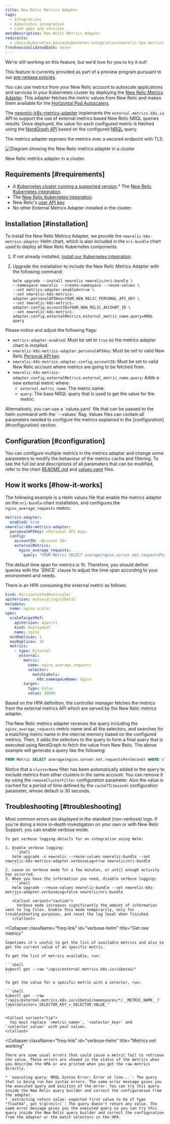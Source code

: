 ```yaml
---
title: New Relic Metrics Adapter
tags:
  - Integrations
  - Kubernetes integration
  - Link apps and services
metaDescription: New Relic Metrics Adapter
redirects:
  - /docs/kubernetes-pixie/kubernetes-integration/newrelic-hpa-metrics-adapter/newrelic-metrics-adapter
freshnessValidatedDate: never
---
```


<Callout title="preview">
  We're still working on this feature, but we'd love for you to try it out!

  This feature is currently provided as part of a preview program pursuant to our [pre-release policies](/docs/licenses/license-information/referenced-policies/new-relic-pre-release-policy).
</Callout>

You can use metrics from your New Relic account to autoscale applications and services in your Kubernetes cluster by deploying the [New Relic Metrics Adapter](https://github.com/newrelic/newrelic-k8s-metrics-adapter). This adapter fetches the metric values from New Relic and makes them available for the [Horizontal Pod Autoscalers](https://kubernetes.io/docs/tasks/run-application/horizontal-pod-autoscale/).

The [newrelic-k8s-metrics-adapter](https://github.com/newrelic/newrelic-k8s-metrics-adapter) implements the `external.metrics.k8s.io` API to support the use of external metrics based New Relic NRQL queries results. Once deployed, the value for each configured metric is fetched using the [NerdGraph API](/docs/apis/nerdgraph/get-started/introduction-new-relic-nerdgraph/) based on the configured [NRQL](/docs/query-your-data/nrql-new-relic-query-language/) query.

The metrics adapter exposes the metrics over a secured endpoint with TLS.

<img
  title="Diagram showing the newrelic metrics adapter in a cluster"
  alt="Diagram showing the New Relic metrics adapter in a cluster"
  src="/images/kubernetes_diagram_adapter-diagram.svg"
/>

<figcaption>
  New Relic metrics adapter in a cluster.
</figcaption>

## Requirements [#requirements]

* A [Kubernetes cluster running a supported version](/docs/kubernetes-pixie/kubernetes-integration/get-started/kubernetes-integration-compatibility-requirements).\* The [New Relic Kubernetes integration](/docs/integrations/kubernetes-integration/installation/kubernetes-integration-install-configure).
* The [New Relic Kubernetes integration](/docs/integrations/kubernetes-integration/installation/kubernetes-integration-install-configure).
* New Relic's [user API key](/docs/apis/intro-apis/new-relic-api-keys/#user-api-key).
* No other External Metrics Adapter installed in the cluster.

## Installation [#installation]

To install the New Relic Metrics Adapter, we provide the `newrelic-k8s-metrics-adapter` Helm chart, which is also included in the `nri-bundle` chart used to deploy all New Relic Kubernetes components.

1. If not already installed, [install our Kubernetes integration](/install/kubernetes).
2. Upgrade the installation to include the New Relic Metrics Adapter with the following command:

   ```
   helm upgrade --install newrelic newrelic/nri-bundle \
   --namespace newrelic --create-namespace --reuse-values \
   --set metrics-adapter.enabled=true \
   --set newrelic-k8s-metrics-adapter.personalAPIKey=YOUR_NEW_RELIC_PERSONAL_API_KEY \
   --set newrelic-k8s-metrics-adapter.config.accountID=YOUR_NEW_RELIC_ACCOUNT_ID \
   --set newrelic-k8s-metrics-adapter.config.externalMetrics.external_metric_name.query=NRQL query
   ```

Please notice and adjust the following flags:

* `metrics-adapter.enabled`: Must be set to `true` so the metrics adapter chart is installed.
* `newrelic-k8s-metrics-adapter.personalAPIKey`: Must be set to valid New Relic [Personal API key](/docs/apis/intro-apis/new-relic-api-keys/#user-api-key).
* `newrelic-k8s-metrics-adapter.config.accountID`: Must be set to valid New Relic account where metrics are going to be fetched from.
* `newrelic-k8s-metrics-adapter.config.externalMetrics.external_metric_name.query`: Adds a new external metric where:
  * `external_metric_name`: The metric name.
  * `query`: The base NRQL query that is used to get the value for the metric.

<Callout variant="tip">
  Alternatively, you can use a `values.yaml` file that can be passed to the helm command with the `--values` flag.
  Values files can contain all parameters needed to configure the metrics explained in the [configuration](#configuration) section.
</Callout>

## Configuration [#configuration]

You can configure multiple metrics in the metrics adapter and change some parameters to modify the behaviour of the metrics cache and filtering. To see the full list and descriptions of all parameters that can be modified, refer to the chart [README.md](https://github.com/newrelic/newrelic-k8s-metrics-adapter/blob/main/charts/newrelic-k8s-metrics-adapter/README.md) and [values.yaml](https://github.com/newrelic/newrelic-k8s-metrics-adapter/blob/main/charts/newrelic-k8s-metrics-adapter/values.yaml) files.

## How it works [#how-it-works]

The following example is a Helm values file that enable the metrics adapter on the `nri-bundle` chart installation, and configures the `nginx_average_requests` metric:

```yaml
metrics-adapter:
  enabled: true
newrelic-k8s-metrics-adapter:
  personalAPIKey: <Personal API Key>
  config:
    accountID: <Account ID>
    externalMetrics:
      nginx_average_requests:
        query: "FROM Metric SELECT average(nginx.server.net.requestsPerSecond) SINCE 2 MINUTES AGO"
```

<Callout variant="caution">
  The default time span for metrics is 1h. Therefore, you should define queries with the `SINCE` clause to adjust the time span according to your environment and needs.
</Callout>

There is an HPA consuming the external metric as follows:

```yaml
kind: HorizontalPodAutoscaler
apiVersion: autoscaling/v2beta2
metadata:
  name: nginx-scaler
spec:
  scaleTargetRef:
    apiVersion: apps/v1
    kind: Deployment
    name: nginx
  minReplicas: 1
  maxReplicas: 10
  metrics:
    - type: External
      external:
        metric:
          name: nginx_average_requests
          selector:
            matchLabels:
              k8s.namespaceName: nginx
        target:
          type: Value
          value: 10000
```

Based on the HPA definition, the controller manager fetches the metrics from the external metrics API which are served by the New Relic metrics adapter.

The New Relic metrics adapter receives the query including the `nginx_average_requests` metric name and all the selectors, and searches for a matching metric name in the internal memory based on the configured metrics. Then, it adds the selectors to the query to form a final query that is executed using NerdGraph to fetch the value from New Relic. The above example will generate a query like the following:

```sql
FROM Metric SELECT average(nginx.server.net.requestsPerSecond) WHERE clusterName=<clusterName> AND `k8s.namespaceName`='nginx' SINCE 2 MINUTES AGO
```

Notice that a `clusterName` filter has been automatically added to the query to exclude metrics from other clusters in the same account. You can remove it by using the `removeClusterFilter` configuration parameter. Also the value is cached for a period of time defined by the `cacheTTLSeconds` configuration parameter, whose default is 30 seconds.

## Troubleshooting [#troubleshooting]

<CollapserGroup>
  <Collapser
    className="freq-link"
    id="verbose-helm"
    title="Get verbose logs"
  >
    Most common errors are displayed in the standard (non-verbose) logs. If you're doing a more in-depth investigation on your own or with New Relic Support, you can enable verbose mode.

    To get verbose logging details for an integration using Helm:

    1. Enable verbose logging:
       ```shell
       helm upgrade -n newrelic --reuse-values newrelic-bundle --set newrelic-k8s-metrics-adapter.verboseLog=true newrelic/nri-bundle
       ```
    2. Leave on verbose mode for a few minutes, or until enough activity has occurred.
    3. When you have the information you need, disable verbose logging:
       ```shell
       helm upgrade --reuse-values newrelic-bundle --set newrelic-k8s-metrics-adapter.verboseLog=false newrelic/nri-bundle
       ```
       <Callout variant="caution">
         Verbose mode increases significantly the amount of information sent to log files. Enable this mode temporarily, only for troubleshooting purposes, and reset the log level when finished.
       </Callout>
  </Collapser>

  <Collapser
    className="freq-link"
    id="verbose-helm"
    title="Get raw metrics"
  >
    Sometimes it's useful to get the list of available metrics and also to get the current value of an specific metric.

    To get the list of metrics available, run:

    ```shell
    kubectl get --raw "/apis/external.metrics.k8s.io/v1beta1/"
    ```

    To get the value for a specific metric with a selector, run:

    ```shell
    kubectl get --raw "/apis/external.metrics.k8s.io/v1beta1/namespaces/*/__METRIC_NAME__?labelSelector=_SELECTOR_KEY_=_SELECTOR_VALUE_"
    ```

    <Callout variant="tip">
      You must replace `<metric_name>`, `<selector_key>` and `<selector_value>` with your values.
    </Callout>
  </Collapser>

  <Collapser
    className="freq-link"
    id="verbose-helm"
    title="Metrics not working"
  >
    There are some usual errors that could cause a metric fail to retrieve the value. These errors are showed in the status of the metrics when you describe the HPA or are printed when you get the raw metrics directly.

    * `executing query: NRQL Syntax Error: Error at line...`: The query that is being run has syntax errors. The same error message gives you the executed query and position of the error. You can try this query inside the New Relic query builder and correct the configuration from the adapter.
    * `extracting return value: expected first value to be of type "float64", got %!q(<nil>)`: The query doesn't return any value. The same error message gives you the executed query so you can try this query inside the New Relic query builder and correct the configuration from the adapter or the match selectors in the HPA.
  </Collapser>
</CollapserGroup>
